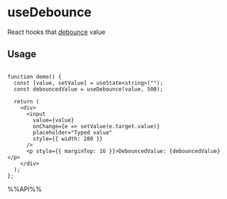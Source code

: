 # useDebounce

React hooks that [debounce](https://lodash.com/docs/4.17.15#debounce) value


## Usage

```tsx live

function demo() {
  const [value, setValue] = useState<string>("");
  const debouncedValue = useDebounce(value, 500);

  return (
    <div>
      <input
        value={value}
        onChange={e => setValue(e.target.value)}
        placeholder="Typed value"
        style={{ width: 280 }}
      />
      <p style={{ marginTop: 16 }}>DebouncedValue: {debouncedValue}</p>
    </div>
  );
};

```

%%API%%